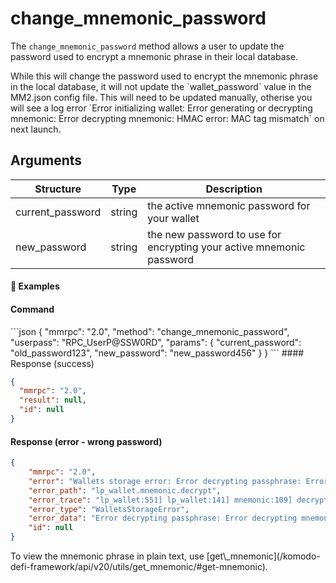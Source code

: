 
# change\_mnemonic\_password

The `change_mnemonic_password` method allows a user to update the password used to encrypt a mnemonic phrase in their local database.

<Note>
  While this will change the password used to encrypt the mnemonic phrase in the local database, it will not update the `wallet_password` value in the MM2.json config file.
  This will need to be updated manually, otherise you will see a log error `Error initializing wallet: Error generating or decrypting mnemonic: Error decrypting mnemonic: HMAC error: MAC tag mismatch` on next launch.
</Note>

## Arguments

| Structure         | Type   | Description                                                  |
| ----------------- | ------ | ------------------------------------------------------------ |
| current\_password | string | the active mnemonic password for your wallet                 |
| new\_password     | string | the new password to use for encrypting your active mnemonic password |

#### 📌 Examples

#### Command

<CodeGroup title="" tag="POST" label="change_mnemonic_password" mm2MethodDecorate="true">
  ```json
  {
    "mmrpc": "2.0",
    "method": "change_mnemonic_password",
    "userpass": "RPC_UserP@SSW0RD",
    "params": {
      "current_password": "old_password123",
      "new_password": "new_password456"
    }
  }
  ```
</CodeGroup>

<CollapsibleSection expandedText="Hide Response" collapsedText="Show Response">
  #### Response (success)

  ```json
  {
    "mmrpc": "2.0",
    "result": null,
    "id": null
  }
  ```

  #### Response (error - wrong password)

  ```json
  {
      "mmrpc": "2.0",
      "error": "Wallets storage error: Error decrypting passphrase: Error decrypting mnemonic: HMAC error: MAC tag mismatch",
      "error_path": "lp_wallet.mnemonic.decrypt",
      "error_trace": "lp_wallet:551] lp_wallet:141] mnemonic:109] decrypt:56]",
      "error_type": "WalletsStorageError",
      "error_data": "Error decrypting passphrase: Error decrypting mnemonic: HMAC error: MAC tag mismatch",
      "id": null
  }
  ```
</CollapsibleSection>

<Note>
  To view the mnemonic phrase in plain text, use [get\_mnemonic](/komodo-defi-framework/api/v20/utils/get_mnemonic/#get-mnemonic).
</Note>
